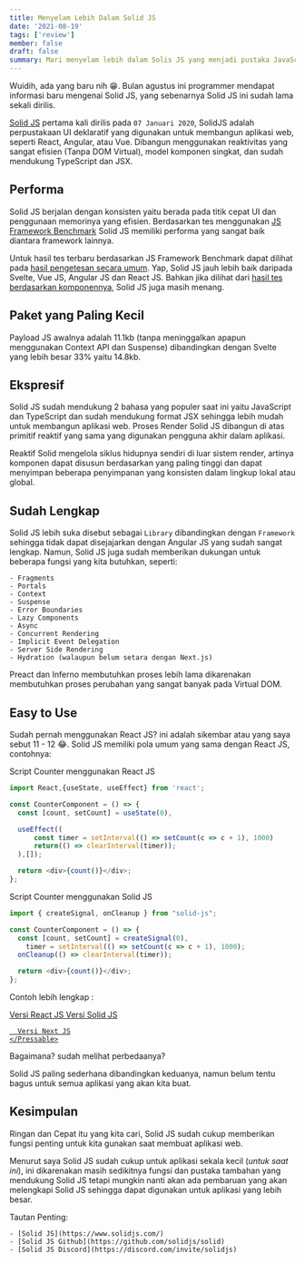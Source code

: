 ```yaml
---
title: Menyelam Lebih Dalam Solid JS
date: '2021-08-19'
tags: ['review']
member: false
draft: false
summary: Mari menyelam lebih dalam Solis JS yang menjadi pustaka JavaScript deklaratif, efisien, dan fleksibel untuk membangun antarmuka pengguna.
---
```


Wuidih, ada yang baru nih 😁. Bulan agustus ini programmer mendapat informasi baru mengenai Solid JS, yang sebenarnya
Solid JS ini sudah lama sekali dirilis.

[Solid JS](https://www.solidjs.com/) pertama kali dirilis pada `07 Januari 2020`, SolidJS adalah perpustakaan UI deklaratif yang digunakan untuk membangun aplikasi web, seperti React, Angular, atau Vue. Dibangun menggunakan reaktivitas yang sangat efisien (Tanpa DOM Virtual), model komponen singkat, dan sudah mendukung TypeScript dan JSX.

## Performa

Solid JS berjalan dengan konsisten yaitu berada pada titik cepat UI dan penggunaan memorinya yang efisien. Berdasarkan tes menggunakan [JS Framework Benchmark](https://github.com/krausest/js-framework-benchmark) Solid JS memiliki performa yang sangat baik diantara framework lainnya.

Untuk hasil tes terbaru berdasarkan JS Framework Benchmark dapat dilihat pada [hasil pengetesan secara umum](https://krausest.github.io/js-framework-benchmark/current.html). Yap, Solid JS jauh lebih baik daripada Svelte, Vue JS, Angular JS dan React JS.
Bahkan jika dilihat dari [hasil tes berdasarkan komponennya](https://webcomponents.dev/blog/all-the-ways-to-make-a-web-component/), Solid JS juga masih menang.

## Paket yang Paling Kecil

Payload JS awalnya adalah 11.1kb (tanpa meninggalkan apapun menggunakan Context API dan Suspense) dibandingkan dengan Svelte yang lebih besar 33% yaitu 14.8kb.

## Ekspresif

Solid JS sudah mendukung 2 bahasa yang populer saat ini yaitu JavaScript dan TypeScript dan sudah mendukung format JSX sehingga lebih mudah untuk membangun aplikasi web. Proses Render Solid JS dibangun di atas primitif reaktif yang sama yang digunakan pengguna akhir dalam aplikasi.

Reaktif Solid mengelola siklus hidupnya sendiri di luar sistem render, artinya komponen dapat disusun berdasarkan yang paling tinggi dan dapat menyimpan beberapa penyimpanan yang konsisten dalam lingkup lokal atau global.

## Sudah Lengkap

Solid JS lebih suka disebut sebagai `Library` dibandingkan dengan `Framework` sehingga tidak dapat disejajarkan dengan Angular JS yang sudah sangat lengkap. Namun, Solid JS juga sudah memberikan dukungan untuk beberapa fungsi yang kita butuhkan, seperti:

    - Fragments
    - Portals
    - Context
    - Suspense
    - Error Boundaries
    - Lazy Components
    - Async
    - Concurrent Rendering
    - Implicit Event Delegation
    - Server Side Rendering
    - Hydration (walaupun belum setara dengan Next.js)

Preact dan Inferno membutuhkan proses lebih lama dikarenakan membutuhkan proses perubahan yang sangat banyak pada Virtual DOM.

## Easy to Use

Sudah pernah menggunakan React JS? ini adalah sikembar atau yang saya sebut 11 - 12 😂.
Solid JS memiliki pola umum yang sama dengan React JS, contohnya:

Script Counter menggunakan React JS

```js:counter.js
import React,{useState, useEffect} from 'react';

const CounterComponent = () => {
  const [count, setCount] = useState(0),

  useEffect((
      const timer = setInterval(() => setCount(c => c + 1), 1000)
      return(() => clearInterval(timer));
  ),[]);

  return <div>{count()}</div>;
};
```

Script Counter menggunakan Solid JS

```js:counter.js
import { createSignal, onCleanup } from "solid-js";

const CounterComponent = () => {
  const [count, setCount] = createSignal(0),
    timer = setInterval(() => setCount(c => c + 1), 1000);
  onCleanup(() => clearInterval(timer));

  return <div>{count()}</div>;
};
```

Contoh lebih lengkap :

<div className="flex flex-col md:flex-row items-center justify-center w-full">
  <a
    href="https://github.com/rahmatagungj/simple-counter"
    rel="noopener nofollow noreferrer"
    title="simple counter"
    alt="simple counter"
    target="_blank"
    className="plain-link mb-4 md:mb-0 ml-1 mr-1 w-full"
  >
        <Pressable basic={true} color="indigo">
      Versi React JS
    </Pressable>
  </a>
  <a
    href="https://github.com/rahmatagungj/solid-multi-counter"
    rel="noopener nofollow noreferrer"
    title="solid multi counter"
    alt="solid multi counter"
    target="_blank"
    className="plain-link mb-4 md:mb-0 ml-1 mr-1 w-full"
  >
    <Pressable basic={true} color="red">
      Versi Solid JS
    </Pressable>
  </a>
  <a
    href="https://github.com/rahmatagungj/nextjs-counter"
    rel="noopener nofollow noreferrer"
    title="next counter"
    alt="next multi counter"
    target="_blank"
    className="plain-link mb-4 md:mb-0 ml-1 mr-1 w-full"
  >
        <Pressable basic={true} color="yellow">

      Versi Next JS
    </Pressable>

  </a>
</div>

Bagaimana? sudah melihat perbedaanya?

Solid JS paling sederhana dibandingkan keduanya, namun belum tentu bagus untuk semua aplikasi yang akan kita buat.

## Kesimpulan

Ringan dan Cepat itu yang kita cari, Solid JS sudah cukup memberikan fungsi penting untuk kita gunakan saat membuat aplikasi web.

Menurut saya Solid JS sudah cukup untuk aplikasi sekala kecil (_untuk saat ini_), ini dikarenakan masih sedikitnya fungsi dan pustaka tambahan yang mendukung Solid JS tetapi mungkin nanti akan ada pembaruan yang akan melengkapi Solid JS sehingga dapat digunakan untuk aplikasi yang lebih besar.

Tautan Penting:

    - [Solid JS](https://www.solidjs.com/)
    - [Solid JS Github](https://github.com/solidjs/solid)
    - [Solid JS Discord](https://discord.com/invite/solidjs)

